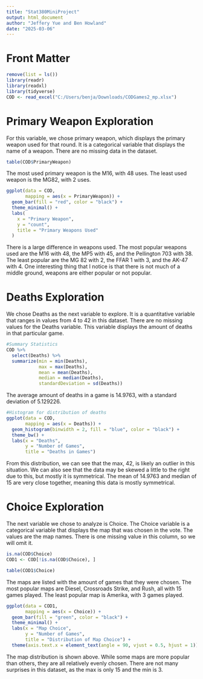 ---
title: "Stat380MiniProject"
output: html_document
author: "Jeffery Yue and Ben Howland"
date: "2025-03-06"
---

# Front Matter
```{r}
remove(list = ls())
library(readr)
library(readxl)
library(tidyverse)
COD <- read_excel("C:/Users/benja/Downloads/CODGames2_mp.xlsx")
```

# Primary Weapon Exploration

For this variable, we chose primary weapon, which displays the primary weapon used for that round. It is a categorical variable that displays the name of a weapon. There are no missing data in the dataset.
```{r}
table(COD$PrimaryWeapon)
```

The most used primary weapon is the M16, with 48 uses. The least used weapon is the MG82, with 2 uses.
```{r}
ggplot(data = COD,
       mapping = aes(x = PrimaryWeapon)) +
  geom_bar(fill = "red", color = "black") +
  theme_minimal() +
  labs(
    x = "Primary Weapon",
    y = "count",
    title = "Primary Weapons Used"
  )
```

There is a large difference in weapons used. The most popular weapons used are the M16 with 48, the MP5 with 45, and the Pellington 703 with 38. The least popular are the MG 82 with 2, the FFAR 1 with 3, and the AK-47 with 4. One interesting thing that I notice is that there is not much of a middle ground, weapons are either popular or not popular.

# Deaths Exploration

We chose Deaths as the next variable to explore. It is a quantitative variable that ranges in values from 4 to 42 in this dataset. There are no missing values for the Deaths variable. This variable displays the amount of deaths in that particular game.

```{r}
#Summary Statistics
COD %>%
  select(Deaths) %>%
  summarize(min = min(Deaths),
            max = max(Deaths),
            mean = mean(Deaths),
            median = median(Deaths),
            standardDeviation = sd(Deaths))
```

The average amount of deaths in a game is 14.9763, with a standard deviation of 5.129226.

```{r}
#Histogram for distribution of deaths
ggplot(data = COD,
       mapping = aes(x = Deaths)) +
  geom_histogram(binwidth = 2, fill = "blue", color = "black") +
  theme_bw() +
  labs(x = "Deaths",
       y = "Number of Games",
       title = "Deaths in Games")
```

From this distribution, we can see that the max, 42, is likely an outlier in this situation. We can also see that the data may be skewed a little to the right due to this, but mostly it is symmetrical. The mean of 14.9763 and median of 15 are very close together, meaning this data is mostly symmetrical. 

# Choice Exploration

The next variable we chose to analyze is Choice. The Choice variable is a categorical variable that displays the map that was chosen in the vote. The values are the map names. There is one missing value in this column, so we will omit it.

```{r}
is.na(COD$Choice)
COD1 <- COD[!is.na(COD$Choice), ]
```

```{r}
table(COD1$Choice)
```

The maps are listed with the amount of games that they were chosen. The most popular maps are Diesel, Crossroads Strike, and Rush, all with 15 games played. The least popular map is Amerika, with 3 games played.

```{r}
ggplot(data = COD1,
       mapping = aes(x = Choice)) +
  geom_bar(fill = "green", color = "black") +
  theme_minimal() +
  labs(x = "Map Choice",
       y = "Number of Games",
       title = "Distribution of Map Choice") +
  theme(axis.text.x = element_text(angle = 90, vjust = 0.5, hjust = 1))
```

The map distribution is shown above. While some maps are more popular than others, they are all relatively evenly chosen. There are not many surprises in this dataset, as the max is only 15 and the min is 3.